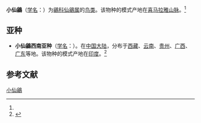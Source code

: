 {{Speciesbox
| name = 小仙鶲
| status = LC | status_system = iucn3.1
| status_ref = <ref  name=iucn>{{IUCN2010|version=2010.3| assessors = [[BirdLife_International|BirdLife International]] | year = 2009 | id = 147397 | title = Niltava macgrigoriae  |downloaded = 2010-9-16}}</ref>
| image = Small Niltava (male) - Niltava macgrigoriae.jpg
| genus = Niltava
| species = macgrigoriae
| authority = (Burton 1836)<ref name='id3863'>{{cite web| url =http://www.bioinfo.cn/db05/BjdwSpecies.php?action=view&id=3863| title =小仙鶲| work =《中国动物物种编目数据库》| publisher =中国科学院微生物研究所| author =中国科学院动物研究所| accessdate =2009-04-04| deadurl =yes| archiveurl =https://web.archive.org/web/20160305073142/http://www.bioinfo.cn/db05/BjdwSpecies.php?action=view&id=3863| archivedate =2016-03-05}}</ref>
}}

'''小仙鶲'''（[[学名|学名]]：{{lang|la|''Niltava macgrigoriae''}}）为[[鶲科|鶲科]][[仙鶲属|仙鶲属]]的[[鸟类|鸟类]]。该物种的模式产地在[[喜马拉雅山脉|喜马拉雅山脉]]。<ref name='id3863'/>

==亚种==
*'''小仙鶲西南亚种'''（[[学名|学名]]：{{lang|la|''Niltava macgrigoriae signata''}}）。在[[中国大陆|中国大陆]]，分布于[[西藏|西藏]]、[[云南|云南]]、[[贵州|贵州]]、[[广西|广西]]、[[广东|广东]]等地。该物种的模式产地在[[印度|印度]]。<ref name='id3864'>{{cite web| url =http://www.bioinfo.cn/db05/BjdwSpecies.php?action=view&id=3864| title =小仙鶲西南亚种| work =《中国动物物种编目数据库》| publisher =中国科学院微生物研究所| author =中国科学院动物研究所| accessdate =2009-04-04| deadurl =yes| archiveurl =https://web.archive.org/web/20160305041956/http://www.bioinfo.cn/db05/BjdwSpecies.php?action=view&id=3864| archivedate =2016-03-05}}</ref>

== 参考文献 ==
{{reflist}}
{{Taxonbar|from=Q1301331}}

[[Category:仙鹟属|小仙鶲]]


{{雀形目小作品}}